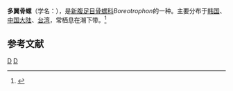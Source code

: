 {{Speciesbox
| taxon = Boreotrophon candelabrum
| binomial_authority = (Reeve, 1848)
}}
'''多翼骨螺'''（学名：''{{lang|la|Boreotrophon candelabrum}}''），是[[新腹足目|新腹足目]][[骨螺科|骨螺科]]''Boreotrophon''的一种。主要分布于[[韩国|韩国]]、[[中国大陆|中国大陆]]、[[台湾|台湾]]，常栖息在潮下带。<ref>{{cite web|url=http://shell.sinica.edu.tw/chinese/shellbase_detail.php?science_no=856|title=国际贝库：多翼骨螺|publisher=台湾贝类资料库|accessdate=2009-08-11|archive-date=2016-03-04|archive-url=https://web.archive.org/web/20160304130834/http://shell.sinica.edu.tw/chinese/shellbase_detail.php?science_no=856|dead-url=no}}</ref>

== 参考文献 ==
{{reflist}}
{{Taxonbar|from=Q4944963}}

[[Category:骨螺科|D]]
[[Category:_1848年描述的动物|D]]